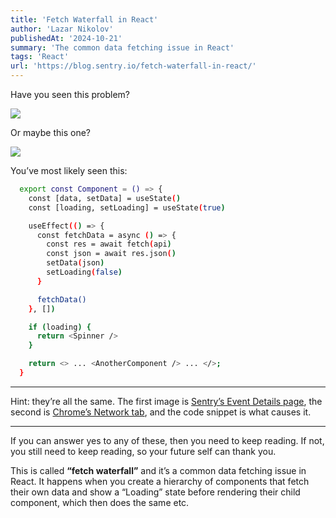 ```yaml
---
title: 'Fetch Waterfall in React'
author: 'Lazar Nikolov'
publishedAt: '2024-10-21'
summary: 'The common data fetching issue in React'
tags: 'React'
url: 'https://blog.sentry.io/fetch-waterfall-in-react/'
---
```


Have you seen this problem?

![](https://images.ctfassets.net/em6l9zw4tzag/2MwNODhVgqNxZ7S8YOOL59/bcf9b83f6ea1e7ccfe676ecd0047eb54/fetch-waterfall-sentry.png?w=2232&h=280&q=50&fm=png)

Or maybe this one?

![](https://images.ctfassets.net/em6l9zw4tzag/mSLstPYrpiHS3YbKSkiRv/864e20921b75b7c81d2f8eadc8416a09/fetch-waterfall-chrome.png?w=2796&h=468&q=50&fm=png)

You’ve most likely seen this:

```bash
  export const Component = () => {
    const [data, setData] = useState()
    const [loading, setLoading] = useState(true)

    useEffect(() => {
      const fetchData = async () => {
        const res = await fetch(api)
        const json = await res.json()
        setData(json)
        setLoading(false)
      }

      fetchData()
    }, [])

    if (loading) {
      return <Spinner />
    }

    return <> ... <AnotherComponent /> ... </>;
  }
```

---

Hint: they’re all the same. The first image is [Sentry’s Event Details page](https://docs.sentry.io/product/sentry-basics/concepts/tracing/event-detail), the second is [Chrome’s Network tab](https://developer.chrome.com/docs/devtools/network/), and the code snippet is what causes it.

---

If you can answer yes to any of these, then you need to keep reading. If not, you still need to keep reading, so your future self can thank you.

This is called **“fetch waterfall”** and it’s a common data fetching issue in React. It happens when you create a hierarchy of components that fetch their own data and show a “Loading” state before rendering their child component, which then does the same etc.
